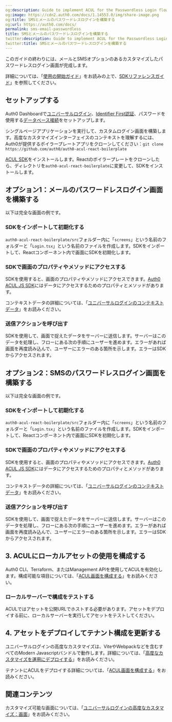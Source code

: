 ```yaml
---
og:description: Guide to implement ACUL for the Passwordless Login flow
og:image: https://cdn2.auth0.com/docs/1.14553.0/img/share-image.png
og:title: SMSとメールのパスワードレスログインを構築する
og:url: https://auth0.com/docs/
permalink: sms-email-passwordless
title: SMSとメールのパスワードレスログインを構築する
twitter:description: Guide to implement ACUL for the Passwordless Login flow
twitter:title: SMSとメールのパスワードレスログインを構築する
---
```


このガイドの終わりには、メールとSMSオプションのあるカスタマイズしたパスワードレスログイン画面が完成します。

詳細については、「[使用の開始ガイド](/login-pages/advanced-customizations/getting-started)」をお読みの上で、[SDKリファレンスガイド](/login-pages/advanced-customizations/getting-started/sdk-quickstart)」を参照してください。

## セットアップする

Auth0 Dashboardで[ユニバーサルログイン](/login/universal-login/universal-experience)、[Identifier First認証](/login/universal-login/identifier-first)、パスワードを使用する[データベース接続](/applications/set-up-database-connections)をセットアップします。

シングルページアプリケーションを実行して、カスタムログイン画面を構築します。高度なカスタマイズインターフェイスのコンテキストを理解するには、Auth0が提供するボイラープレートアプリをクローンしてください：`git clone https://github.com/auth0/auth0-acul-react-boilerplate`

[ACUL SDK](/login-pages/advanced-customizations/getting-started/sdk-quickstart)をインストールします。Reactのボイラープレートをクローンしたら、ディレクトリを`auth0-acul-react-boilerplate`に変更して、SDKをインストールします。



## オプション1：メールのパスワードレスログイン画面を構築する



以下は完全な画面の例です。



### SDKをインポートして初期化する

`auth0-acul-react-boilerplate/src`フォルダー内に「`screens`」という名前のフォルダーと「`Login.tsx`」という名前のファイルを作成します。SDKをインポートして、Reactコンポーネント内で画面にSDKを初期化します。



### SDKで画面のプロパティやメソッドにアクセスする

SDKを使用すると、画面のプロパティやメソッドにアクセスできます。[Auth0 ACUL JS SDK](/login-pages/advanced-customizations/getting-started/sdk-quickstart)にはデータにアクセスするためのプロパティとメソッドがあります。

コンテキストデータの詳細については、「[ユニバーサルログインのコンテキストデータ](/not-found/17CiWTJFxPLxKRT4ZQ9bCD)」をお読みください。



### 送信アクションを呼び出す

SDKを使用して、画面で捉えたデータをサーバーに送信します。サーバーはこのデータを処理し、フローにある次の手順にユーザーを進めます。エラーがあれば画面を再度読み込んで、ユーザーにエラーのある箇所を示します。エラーはSDKからアクセスされます。



## オプション2：SMSのパスワードレスログイン画面を構築する



以下は完全な画面の例です。



### SDKをインポートして初期化する

`auth0-acul-react-boilerplate/src`フォルダー内に「`screens`」という名前のフォルダーと「`Login.tsx`」という名前のファイルを作成します。SDKをインポートして、Reactコンポーネント内で画面にSDKを初期化します。



### SDKで画面のプロパティやメソッドにアクセスする

SDKを使用すると、画面のプロパティやメソッドにアクセスできます。[Auth0 ACUL JS SDK](/login-pages/advanced-customizations/getting-started/sdk-quickstart)にはデータにアクセスするためのプロパティとメソッドがあります。

コンテキストデータの詳細については、「[ユニバーサルログインのコンテキストデータ](/not-found/17CiWTJFxPLxKRT4ZQ9bCD)」をお読みください。



### 送信アクションを呼び出す

SDKを使用して、画面で捉えたデータをサーバーに送信します。サーバーはこのデータを処理し、フローにある次の手順にユーザーを進めます。エラーがあれば画面を再度読み込んで、ユーザーにエラーのある箇所を示します。エラーはSDKからアクセスされます。



## 3. ACULにローカルアセットの使用を構成する

Auth0 CLI、Terraform、またはManagement APIを使用してACULを有効化します。構成可能な項目については、「[ACUL画面を構成する](/login-pages/advanced-customizations/getting-started/configure-acul-screens)」をお読みください。



### ローカルサーバーで構成をテストする

ACULではアセットを公開URLでホストする必要があります。アセットをデプロイする前に、ローカルサーバーを実行してアセットをテストしてください。



## 4. アセットをデプロイしてテナント構成を更新する

ユニバーサルログインの高度なカスタマイズは、ViteやWebpackなどを含むすべてのModern Javascriptバンドルで動作します。詳細については、「[高度なカスタマイズを運用にデプロイする](/not-found/4plD7FvF7vu9nZLTWBVQ3H)」をお読みください。

テナントにACULをデプロイする詳細については、「[ACUL画面を構成する](/login-pages/advanced-customizations/getting-started/configure-acul-screens)」をお読みください。

## 関連コンテンツ

カスタマイズ可能な画面については、「[ユニバーサルログインの高度なカスタマイズ：画面](/not-found/7u7gQH66pIMESTnd2gtMoX)」をお読みください。